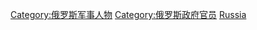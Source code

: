 [[Category:俄罗斯军事人物|Category:俄罗斯军事人物]]
[[Category:俄罗斯政府官员|Category:俄罗斯政府官员]]
[[Category:各國將軍|Russia]]